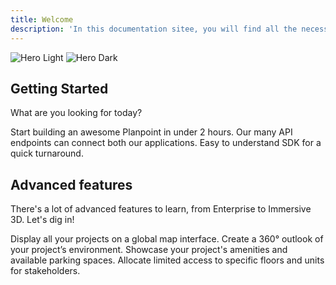 ```yaml
---
title: Welcome
description: 'In this documentation sitee, you will find all the necessary knowledge to create and edit a plan viewer, as well as developer docs for our API and our SDK kit. '
---
```


<img
  className="block dark:hidden"
  src="https://i.postimg.cc/CKmxmQ9k/Clean.png"
  alt="Hero Light"
/>
<img
  className="hidden dark:block"
  src="https://i.postimg.cc/G38ZWgDc/temp-Imagewx-AY98.avif"
  alt="Hero Dark"
/>

## Getting Started

What are you looking for today?

<CardGroup cols={2}>
  <Card
    title="Create and edit Planpoint Viewer"
    icon="pen-to-square"
    href="/checklist"
  >
    Start building an awesome Planpoint in under 2 hours.
  </Card>
  <Card
    title="Build with our API"
    icon="code"
    href="/api-documentation/introduction"
  >
    Our many API endpoints can connect both our applications.
  </Card>
    <Card
    title="Leverage our SDK"
    icon="rectangle-terminal"
    href="/sdk-documentation/introduction"
  >
    Easy to understand SDK for a quick turnaround.
  </Card>
</CardGroup>

## Advanced features

There's a lot of advanced features to learn, from Enterprise to Immersive 3D. Let's dig in!

<CardGroup cols={2}>
  <Card
    title="Enterprise"
    icon="map-location-dot"
    href="/enterprise"
  >
    Display all your projects on a global map interface.
  </Card>
  <Card
    title="360° project"
    icon="360-degrees"
    href="/360"
  >
    Create a 360° outlook of your project’s environment.
  </Card>
  <Card
    title="Amenities & Parkings"
    icon="water-ladder"
    href="/amenities-parkings"
  >
    Showcase your project's amenities and available parking spaces.
  </Card>
  <Card
    title="Allocations"
    icon="user-tie"
    href="/allocations"
  >
    Allocate limited access to specific floors and units for stakeholders.
  </Card>
</CardGroup>
